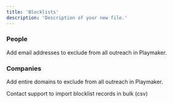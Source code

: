 ```yaml
---
title: 'Blocklists'
description: 'Description of your new file.'
---
```


### People

Add email addresses to exclude from all outreach in Playmaker.


### Companies

Add entire domains to exclude from all outreach in Playmaker.

<Tip>
Contact support to import blocklist records in bulk (csv)
</Tip>